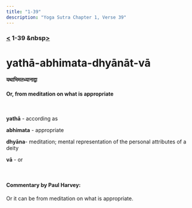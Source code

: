 ```yaml
---
title: "1-39"
description: "Yoga Sutra Chapter 1, Verse 39"
---
```


### [<](/Chapter-1/1-38/) 1-39 &nbsp[>](/Chapter-1/1-40/)

# yathā-abhimata-dhyānāt-vā

#### यथाभिमतध्यानाद्वा

#### Or, from meditation on what is appropriate

<br />

**yathā** - according as <br />

**abhimata** - appropriate <br />

**dhyāna**- meditation; mental representation of the personal attributes of a deity <br />

**vā** - or <br />

<br />

#### Commentary by Paul Harvey: <br />

Or it can be from meditation on what is appropriate.

<br />
